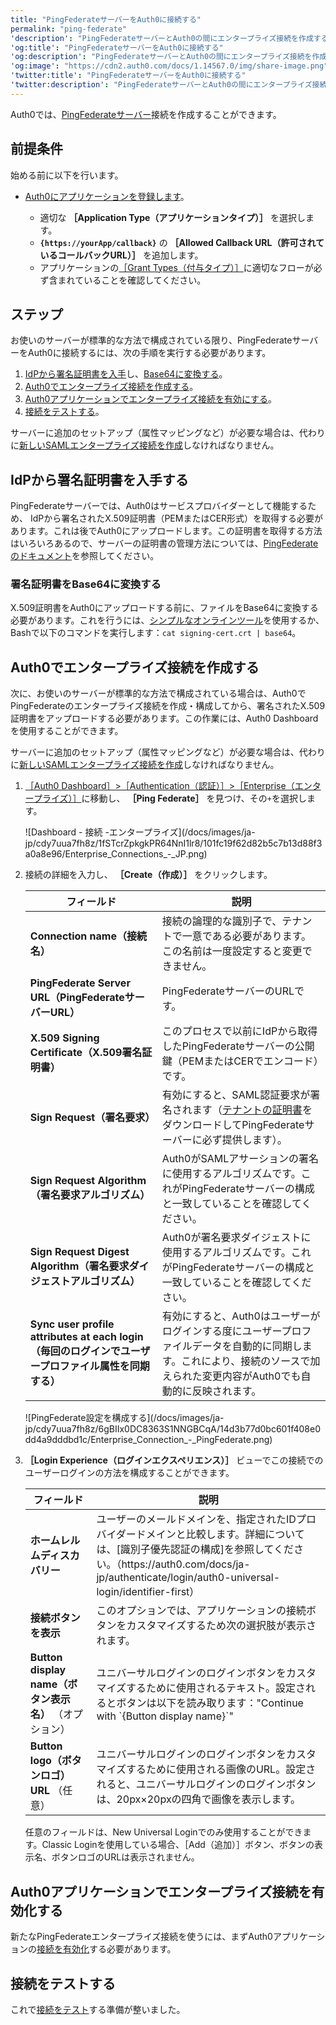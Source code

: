 ```yaml
---
title: "PingFederateサーバーをAuth0に接続する"
permalink: "ping-federate"
'description': "PingFederateサーバーとAuth0の間にエンタープライズ接続を作成する方法を説明します。"
'og:title': "PingFederateサーバーをAuth0に接続する"
'og:description': "PingFederateサーバーとAuth0の間にエンタープライズ接続を作成する方法を説明します。"
'og:image': "https://cdn2.auth0.com/docs/1.14567.0/img/share-image.png"
'twitter:title': "PingFederateサーバーをAuth0に接続する"
'twitter:description': "PingFederateサーバーとAuth0の間にエンタープライズ接続を作成する方法を説明します。"
---
```


Auth0では、[PingFederateサーバー](https://documentation.pingidentity.com/pingfederate/pf84/#gettingStartedGuide/concept/gettingStarted.html)接続を作成することができます。

## 前提条件

始める前に以下を行います。

* [Auth0にアプリケーションを登録します](/docs/ja-jp/get-started/auth0-overview/create-applications)。

  + 適切な **［Application Type（アプリケーションタイプ）］** を選択します。
  + **`{https://yourApp/callback}`** の **［Allowed Callback URL（許可されているコールバックURL）］** を追加します。
  + アプリケーションの[［Grant Types（付与タイプ）］](/docs/ja-jp/get-started/applications/update-grant-types)に適切なフローが必ず含まれていることを確認してください。

## ステップ

お使いのサーバーが標準的な方法で構成されている限り、PingFederateサーバーをAuth0に接続するには、次の手順を実行する必要があります。

1. [IdPから署名証明書を入手](#get-the-signing-certificate-from-the-idp)し、[Base64に変換する](#convert-signing-certificate-to-base64)。
2. [Auth0でエンタープライズ接続を作成する](#create-an-enterprise-connection-in-auth0)。
3. [Auth0アプリケーションでエンタープライズ接続を有効にする](#enable-the-enterprise-connection-for-your-auth0-application)。
4. [接続をテストする](#test-the-connection)。

<Warning>

サーバーに追加のセットアップ（属性マッピングなど）が必要な場合は、代わりに[新しいSAMLエンタープライズ接続を作成](/docs/ja-jp/authenticate/identity-providers/enterprise-identity-providers/saml)しなければなりません。

</Warning>

## IdPから署名証明書を入手する

PingFederateサーバーでは、Auth0はサービスプロバイダーとして機能するため、 <Tooltip data-tooltip-id="react-containers-DefinitionTooltip-2" href="/docs/ja-jp/glossary?term=idp" tip="IDプロバイダー（IdP）: デジタルIDを保存および管理するサービス。" cta="用語集の表示">IdP</Tooltip>から署名されたX.509証明書（PEMまたはCER形式）を取得する必要があります。これは後でAuth0にアップロードします。この証明書を取得する方法はいろいろあるので、サーバーの証明書の管理方法については、[PingFederateのドキュメント](https://documentation.pingidentity.com/pingfederate/pf84/index.shtml#concept_digitalSignatureSettings.html)を参照してください。

### 署名証明書をBase64に変換する

X.509証明書をAuth0にアップロードする前に、ファイルをBase64に変換する必要があります。これを行うには、[シンプルなオンラインツール](https://www.base64decode.org/)を使用するか、Bashで以下のコマンドを実行します：`cat signing-cert.crt | base64`。

## Auth0でエンタープライズ接続を作成する

次に、お使いのサーバーが標準的な方法で構成されている場合は、Auth0でPingFederateのエンタープライズ接続を作成・構成してから、署名されたX.509証明書をアップロードする必要があります。この作業には、<Tooltip data-tooltip-id="react-containers-DefinitionTooltip-0" href="/docs/ja-jp/glossary?term=auth0-dashboard" tip="Auth0 Dashboard: サービスを構成するためのAuth0の主製品。" cta="用語集の表示">Auth0 Dashboard</Tooltip>を使用することができます。

<Warning>

サーバーに追加のセットアップ（属性マッピングなど）が必要な場合は、代わりに[新しいSAMLエンタープライズ接続を作成](/docs/ja-jp/authenticate/identity-providers/enterprise-identity-providers/saml)しなければなりません。

</Warning>

1. [［Auth0 Dashboard］>［Authentication（認証）］>［Enterprise（エンタープライズ）］](https://manage.auth0.com/#/connections/enterprise)に移動し、 **［Ping Federate］** を見つけ、その`+`を選択します。

   <Frame>![Dashboard - 接続 -エンタープライズ](/docs/images/ja-jp/cdy7uua7fh8z/1fSTcrZpkgkPR64NnI1lr8/101fc19f62d82b5c7b13d88f3a0a8e96/Enterprise_Connections_-_JP.png)</Frame>

2. 接続の詳細を入力し、 **［Create（作成）］** をクリックします。

   <table class="table"><thead>
   <tr>
   <th>フィールド</th>
   <th>説明</th>
   </tr>
   </thead>
   <tbody>
   <tr>
   <td><b>Connection name（接続名）</b></td>
   <td>接続の論理的な識別子で、テナントで一意である必要があります。この名前は一度設定すると変更できません。</td>
   </tr>
   <tr>
   <td><b>PingFederate Server URL（PingFederateサーバーURL）</b></td>
   <td>PingFederateサーバーのURLです。</td>
   </tr>
   <tr>
   <td><b>X.509 Signing Certificate（X.509署名証明書）</b></td>
   <td>このプロセスで以前にIdPから取得したPingFederateサーバーの公開鍵（PEMまたはCERでエンコード）です。</td>
   </tr>
   <tr>
   <td><b>Sign Request（署名要求）</b></td>
   <td>有効にすると、SAML認証要求が署名されます（<a href="https://{yourDomain}/pem">テナントの証明書</a>をダウンロードしてPingFederateサーバーに必ず提供します）。</td>
   </tr>
   <tr>
   <td><b>Sign Request Algorithm（署名要求アルゴリズム）</b></td>
   <td>Auth0がSAMLアサーションの署名に使用するアルゴリズムです。これがPingFederateサーバーの構成と一致していることを確認してください。</td>
   </tr>
   <tr>
   <td><b>Sign Request Digest Algorithm（署名要求ダイジェストアルゴリズム）</b></td>
   <td>Auth0が署名要求ダイジェストに使用するアルゴリズムです。これがPingFederateサーバーの構成と一致していることを確認してください。</td>
   </tr>
   <tr>
   <td><b>Sync user profile attributes at each login（毎回のログインでユーザープロファイル属性を同期する）</b></td>
   <td>有効にすると、Auth0はユーザーがログインする度にユーザープロファイルデータを自動的に同期します。これにより、接続のソースで加えられた変更内容がAuth0でも自動的に反映されます。</td>
   </tr>
   </tbody>
   </table>

   <Frame>![PingFederate設定を構成する](/docs/images/ja-jp/cdy7uua7fh8z/6gBIIx0DC8363S1NNGBCqA/14d3b77d0bc601f408e0dd4a9dddbd1c/Enterprise_Connection_-_PingFederate.png)</Frame>

3. **［Login Experience（ログインエクスペリエンス）］** ビューでこの接続でのユーザーログインの方法を構成することができます。

   <table class="table"><thead>
   <tr>
   <th><b>フィールド</b></th>
   <th><b>説明</b></th>
   </tr>
   </thead>
   <tbody>
   <tr>
   <td><b>ホームレルムディスカバリー</b></td>
   <td>ユーザーのメールドメインを、指定されたIDプロバイダードメインと比較します。詳細については、[識別子優先認証の構成]を参照してください。（https://auth0.com/docs/ja-jp/authenticate/login/auth0-universal-login/identifier-first）</td>
   </tr>
   <tr>
   <td><b>接続ボタンを表示</b></td>
   <td>このオプションでは、アプリケーションの接続ボタンをカスタマイズするため次の選択肢が表示されます。</td>
   </tr>
   <tr>
   <td><b>Button display name（ボタン表示名）</b> （オプション）</td>
   <td>ユニバーサルログインのログインボタンをカスタマイズするために使用されるテキスト。設定されるとボタンは以下を読み取ります："Continue with `{Button display name}`"</td>
   </tr>
   <tr>
   <td><b>Button logo（ボタンロゴ）URL</b> （任意）</td>
   <td>ユニバーサルログインのログインボタンをカスタマイズするために使用される画像のURL。設定されると、ユニバーサルログインのログインボタンは、20px×20pxの四角で画像を表示します。</td>
   </tr>
   </tbody>
   </table>

   <Callout icon="file-lines" color="#0EA5E9" iconType="regular">

   任意のフィールドは、New Universal Loginでのみ使用することができます。Classic Loginを使用している場合、［Add（追加）］ボタン、ボタンの表示名、ボタンロゴのURLは表示されません。

   </Callout>

## Auth0アプリケーションでエンタープライズ接続を有効化する

新たなPingFederateエンタープライズ接続を使うには、まずAuth0アプリケーションの[接続を有効化](/docs/ja-jp/authenticate/identity-providers/enterprise-identity-providers/enable-enterprise-connections)する必要があります。

## 接続をテストする

これで[接続をテスト](/docs/ja-jp/authenticate/identity-providers/enterprise-identity-providers/test-enterprise-connections)する準備が整いました。